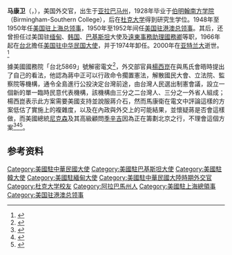 {{Infobox Officeholder
|name = 馬康衛<br><small>{{lang|en|Walter Patrick McConaughy, Jr.}}</small>
|本名=
|image = File:Photograph of Walter P. McConaughy 59-SO-186-VS-255-53.jpg
|imagesize=
|order = 
|office = [[美国驻华大使列表#美國駐中華民國大使（1953年－1979年）|美國駐中華民國（台灣）大使]]
|term_start =  	1966年6月16日
|term_end = 1974年4月4日
|president = [[林登·詹森|林登·詹森]]、[[理查·尼克森|理查·尼克森]]
|predecessor = {{Link-en|賴特 (美國海軍上將)|Jerauld Wright|賴特}}
|successor = [[安克志|安克志]]
|order2 = 
|office2 = {{Link-en|美國駐巴基斯坦大使|United States Ambassador to Pakistan}}
|term_start2 = 1962年3月20日
|term_end2 = 1966年5月27日
|president2 = [[約翰·甘迺迪|約翰·甘迺迪]]、[[林登·詹森|林登·詹森]]
|predecessor2 ={{Link-en|魯特里|William M. Rountree}}
|successor2 = {{Link-en|尤金·洛克|Eugene M. Locke}}
|order3 = 
|office3 = 第6任[[美國東亞暨太平洋事務助理國務卿|美國東亞暨太平洋事務助理國務卿]]
|term_start3 = 1961年4月24日
|term_end3 = 1961年12月3日
|president3 = [[約翰·甘迺迪|約翰·甘迺迪]]
|predecessor3 ={{Link-en|柏森斯|J. Graham Parsons}}
|successor3 = [[威廉·埃夫里爾·哈里曼|威廉·埃夫里爾·哈里曼]]
|office4 = 第5任{{Link-en|美國駐韓國大使|List of ambassadors of the United States to South Korea}}
|term_start4 = 1959年12月17日
|term_end4 = 1961年4月12日
|president4 = [[德懷特·艾森豪|德懷特·艾森豪]]、[[約翰·甘迺迪|約翰·甘迺迪]]
|predecessor4 ={{Link-en|道林|Walter C. Dowling}}
|successor4 = {{Link-en|伯格|Samuel D. Berger}}
|office5 = {{Link-en|美國駐緬甸大使|List of ambassadors of the United States to Myanmar}}
|term_start5 = 1957年8月20日
|term_end5 = 1959年11月2日
|president5 = [[德懷特·艾森豪|德懷特·艾森豪]]
|predecessor5 ={{Link-en|薩特斯韋特|Joseph C. Satterthwaite}}
|successor5 = {{Link-en|斯諾|William P. Snow}}
|office6 = [[美國駐香港及澳門總領事|美國駐香港及澳門總領事]]
|term_start6 = 1950年
|term_end6 = 1952年
|president6 =
|predecessor6 = [[藍欽|藍欽]]
|successor6 = {{Link-en|赫靈頓 (美國大使)|Julian F. Harrington|赫靈頓}}
|birth_date = 1908年9月11日
|birth_place = {{Flag|USA}}[[阿拉巴馬州|阿拉巴馬州]]
| death_date= 2000年11月10日（92歲）
| death_place= {{US}}[[喬治亞州|喬治亞州]][[亞特蘭大|亞特蘭大]]
|party = 
|nationality= {{US}}
|spouse = 
|children 
|alma_mater =
|religion = 
|signature =
|branch=
| 服役期间      = 
|unit=
|footnotes =
}}

'''马康卫'''（{{lang-en|Walter Patrick McConaughy, Jr.}}，{{bd|1908年|9月11日|2000年|11月10日|catIdx=McConaughy}}），美国外交官，出生于[[亚拉巴马州|亚拉巴马州]]，1928年毕业于[[伯明翰南方学院|伯明翰南方学院]]（Birmingham-Southern College），后在[[杜克大学|杜克大学]]得到研究生学位。1948年至1950年任[[美国驻上海总领事|美国驻上海总领事]]，1950年至1952年间任[[美国驻港澳总领事|美国驻港澳总领事]]。其后，还曾担任过美国驻[[缅甸|缅甸]]、[[韩国|韩国]]、[[巴基斯坦|巴基斯坦]]大使及[[美國東亞暨太平洋事務助理國務卿|遠東事務助理國務卿]]等职，1966年起在[[台北|台北]]擔任[[美国驻华大使|美国驻中华民国大使]]，并于1974年卸任。2000年在[[亚特兰大|亚特兰大]]逝世。<ref>{{cite web|url=http://www.nytimes.com/2000/11/14/world/walter-mcconaughy-92-envoy-in-asia-dies.html|title=Walter McConaughy, 92, Envoy in Asia, Dies|publisher=''The New York Times''|date=2000-11-14|accessdate=2010-05-20|archive-date=2019-04-02|archive-url=https://web.archive.org/web/20190402184555/https://www.nytimes.com/2000/11/14/world/walter-mcconaughy-92-envoy-in-asia-dies.html|dead-url=no}}</ref>

據美國國務院「台北5869」號解密電文<ref>{{Cite web |url=https://history.state.gov/historicaldocuments/frus1969-76v17/d174 |title=美國駐台大使馬康衛致國務院「台北5869」號解密電文原文 |access-date=2019-08-02 |archive-date=2020-11-11 |archive-url=https://web.archive.org/web/20201111202108/https://history.state.gov/historicaldocuments/frus1969-76v17/d174 |dead-url=no }}</ref>，外交部官員[[楊西崑|楊西崑]]在與馬氏會晤時提出了自己的看法，他認為蔣中正可以行政命令擱置憲法，解散國民大會、立法院、監察院等機構，通令全島進行公投決定台灣前途，由台灣人民選出制憲會議，設立一個新的單一臨時民意代表機構，該機構由三分之二台灣人、三分之一外省人組成；楊西崑表示此方案需要美國支持並說服蔣介石，然而馬康衛在電文中評論這樣的方案低估了實施上的複雜度，以及在內政與外交上的可能結果，並懷疑蔣是否會這樣做，而美國總統[[尼克森|尼克森]]及其高級顧問[[季辛吉|季辛吉]]因為正在籌劃北京之行，不理會這個方案<ref>{{cite news|url=http://www.bbc.co.uk/zhongwen/trad/china/2014/03/140315_taiwan_tkacik.shtml|title=特稿：美前官員稱台灣弱化將成中國特區|publisher=[[BBC|BBC]]中文網|date=2014-03-15|author=林楠森|accessdate=2019-08-02|archive-date=2014-03-18|archive-url=https://web.archive.org/web/20140318044346/http://www.bbc.co.uk/zhongwen/trad/china/2014/03/140315_taiwan_tkacik.shtml|dead-url=no}}</ref><ref>{{Cite web |url=http://www.chinatimes.com/newspapers/20140419001006-260309 |title=密商台獨 楊西崑曾請美遊說蔣 |access-date=2019-08-02 |archive-date=2019-12-05 |archive-url=https://web.archive.org/web/20191205012004/https://www.chinatimes.com/newspapers/20140419001006-260309 |dead-url=no }}</ref><ref>{{Cite web |url=http://old.ltn.com.tw/2003/new/oct/13/today-t1.htm |title=前外交部次長楊西崑曾建言 我應正名為中華台灣共和國 |access-date=2019-08-02 |archive-date=2019-06-24 |archive-url=https://web.archive.org/web/20190624194425/http://old.ltn.com.tw/2003/new/oct/13/today-t1.htm |dead-url=no }}</ref>。

==参考资料==
{{reflist}}

{{start box}}
{{s-before|[[蓝钦|蓝钦]]}}
{{s-title|[[美国驻港澳总领事|美国驻港澳总领事]]|1950年—1952年}}
{{s-after|{{Link-en|赫靈頓 (美國大使)|Julian F. Harrington|赫靈頓}}}}
{{s-before|{{Link-en|沃爾特·道林|Walter C. Dowling}}}}
{{s-title|[[美國駐韓大使|美國駐韓大使]]|1959年—1961年}}
{{s-after|{{Link-en|塞繆爾·伯杰|Samuel D. Berger|塞繆爾·伯-{杰}-}}}}
{{s-before|{{Link-en|柏森斯|J. Graham Parsons}}}}
{{s-title|[[美國東亞暨太平洋事務助理國務卿|美國遠東事務助理國務卿]]|1961年}}
{{s-after|[[W·埃夫里爾·哈里曼|W·埃夫里爾·哈里曼]]}}
{{s-before|{{Link-en|賴特 (美國海軍上將)|Jerauld Wright|賴特}}}}
{{s-title|[[美国驻华大使|美国驻中華民國大使]]|1966年—1974年}}
{{s-after|[[安克志|安克志]]}}
{{end box}}
{{美國駐華大使}}
{{美國駐韓大使}}
{{normdaten}}
{{DEFAULTSORT:McConaughy, Walter Patrick}}
[[Category:美國駐中華民國大使|Category:美國駐中華民國大使]]
[[Category:美國駐巴基斯坦大使|Category:美國駐巴基斯坦大使]]
[[Category:美國駐韓大使|Category:美國駐韓大使]]
[[Category:美國駐緬甸大使|Category:美國駐緬甸大使]]
[[Category:美國駐中華民國大陸時期外交官|Category:美國駐中華民國大陸時期外交官]]
[[Category:杜克大学校友|Category:杜克大学校友]]
[[Category:阿拉巴馬州人|Category:阿拉巴馬州人]]
[[Category:美國駐上海總領事|Category:美國駐上海總領事]]
[[Category:美国驻港澳总领事|Category:美国驻港澳总领事]]